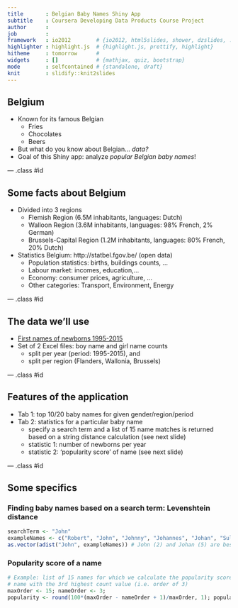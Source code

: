 ```yaml
---
title       : Belgian Baby Names Shiny App
subtitle    : Coursera Developing Data Products Course Project
author      : 
job         : 
framework   : io2012        # {io2012, html5slides, shower, dzslides, ...}
highlighter : highlight.js  # {highlight.js, prettify, highlight}
hitheme     : tomorrow      # 
widgets     : []            # {mathjax, quiz, bootstrap}
mode        : selfcontained # {standalone, draft}
knit        : slidify::knit2slides
---
```


## Belgium

- Known for its famous Belgian
    - Fries
    - Chocolates
    - Beers
- But what do you know about Belgian... *data?*
- Goal of this Shiny app: analyze *popular Belgian baby names*!

--- .class #id 

## Some facts about Belgium
- Divided into 3 regions
    - Flemish Region (6.5M inhabitants, languages: Dutch)
    - Walloon Region (3.6M inhabitants, languages: 98% French, 2% German)
    - Brussels-Capital Region (1.2M inhabitants, languages: 80% French, 20% Dutch)
- Statistics Belgium: http://statbel.fgov.be/ (open data)
    - Population statistics: births, buildings counts, ...
    - Labour market: incomes, education,...
    - Economy: consumer prices, agriculture, ...
    - Other categories: Transport, Environment, Energy

--- .class #id 

## The data we'll use
- [First names of newborns 1995-2015](http://statbel.fgov.be/nl/modules/publications/statistiques/bevolking/bevolking_-_voornamen_van_de_pasgeborenen_1995-2014.jsp)
- Set of 2 Excel files: boy name and girl name counts
    - split per year (period: 1995-2015), and
    - split per region (Flanders, Wallonia, Brussels)


--- .class #id 

## Features of the application
- Tab 1: top 10/20 baby names for given gender/region/period
- Tab 2: statistics for a particular baby name
    - specify a search term and a list of 15 name matches is returned based on 
    a string distance calculation (see next slide)
    - statistic 1: number of newborns per year
    - statistic 2: 'popularity score' of name (see next slide)

--- .class #id 

## Some specifics
### Finding baby names based on a search term: Levenshtein distance
```r
searchTerm <- "John"
exampleNames <- c("Robert", "John", "Johnny", "Johannes", "Johan", "Sulayman")
as.vector(adist("John", exampleNames)) # John (2) and Johan (5) are best matches
```
### Popularity score of a name
```r
# Example: list of 15 names for which we calculate the popularity score of the
# name with the 3rd highest count value (i.e. order of 3)
maxOrder <- 15; nameOrder <- 3; 
popularity <- round(100*(maxOrder - nameOrder + 1)/maxOrder, 1); popularity
```





